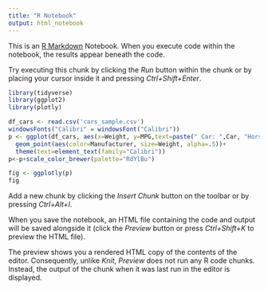 ---
title: "R Notebook"
output: html_notebook
---

This is an [R Markdown](http://rmarkdown.rstudio.com) Notebook. When you execute code within the notebook, the results appear beneath the code. 

Try executing this chunk by clicking the *Run* button within the chunk or by placing your cursor inside it and pressing *Ctrl+Shift+Enter*. 

```{r}
library(tidyverse)
library(ggplot2)
library(plotly)

df_cars <- read.csv('cars_sample.csv')
windowsFonts("Calibri" = windowsFont("Calibri"))
p <- ggplot(df_cars, aes(x=Weight, y=MPG,text=paste(" Car: ",Car, "Horsepower: " , Horsepower)))+
  geom_point(aes(color=Manufacturer, size=Weight, alpha=.5))+
  theme(text=element_text(family="Calibri"))
p<-p+scale_color_brewer(palette="RdYlBu")

fig <- ggplotly(p)
fig

```

Add a new chunk by clicking the *Insert Chunk* button on the toolbar or by pressing *Ctrl+Alt+I*.

When you save the notebook, an HTML file containing the code and output will be saved alongside it (click the *Preview* button or press *Ctrl+Shift+K* to preview the HTML file).

The preview shows you a rendered HTML copy of the contents of the editor. Consequently, unlike *Knit*, *Preview* does not run any R code chunks. Instead, the output of the chunk when it was last run in the editor is displayed.
